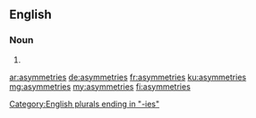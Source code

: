 ==English==

===Noun===
{{head|en|noun plural form}}

# {{plural of|asymmetry|lang=en}}

[[Category:English plurals ending in "-ies"]]

[[ar:asymmetries]]
[[de:asymmetries]]
[[fr:asymmetries]]
[[ku:asymmetries]]
[[mg:asymmetries]]
[[my:asymmetries]]
[[fi:asymmetries]]